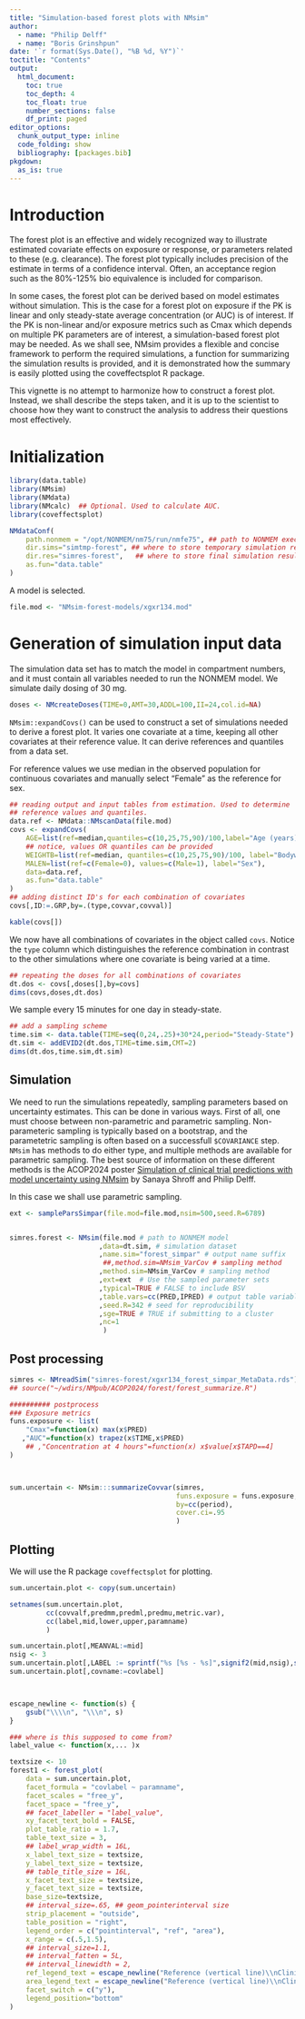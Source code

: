 ```yaml
---
title: "Simulation-based forest plots with NMsim"
author: 
  - name: "Philip Delff"
  - name: "Boris Grinshpun"
date: '`r format(Sys.Date(), "%B %d, %Y")`'
toctitle: "Contents"
output:
  html_document:
    toc: true
    toc_depth: 4
    toc_float: true
    number_sections: false
    df_print: paged
editor_options:
  chunk_output_type: inline
  code_folding: show
  bibliography: [packages.bib]
pkgdown:
  as_is: true
---
```


# Introduction
The forest plot is an effective and widely recognized way to
illustrate estimated covariate effects on exposure or response, or parameters
related to these (e.g. clearance). The forest plot typically includes precision of the estimate in terms of a confidence interval. Often, an acceptance region such as the 80%-125% bio equivalence is included for comparison.

In some cases, the forest plot can be derived based on model estimates
without simulation. This is the case for a forest plot on exposure if
the PK is linear and only steady-state average concentration (or AUC)
is of interest. If the PK is non-linear and/or exposure metrics such
as Cmax which depends on multiple PK parameters are of interest, a
simulation-based forest plot may be needed. As we shall see, NMsim
provides a flexible and concise framework to perform the required
simulations, a function for summarizing the simulation results is
provided, and it is demonstrated how the summary is easily plotted
using the coveffectsplot R package.

This vignette is no attempt to harmonize how to construct a forest
plot. Instead, we shall describe the steps taken, and it is up to the
scientist to choose how they want to construct the analysis to address
their questions most effectively. 

# Initialization

```r
library(data.table)
library(NMsim)
library(NMdata)  
library(NMcalc)  ## Optional. Used to calculate AUC.
library(coveffectsplot)

NMdataConf(
    path.nonmem = "/opt/NONMEM/nm75/run/nmfe75", ## path to NONMEM executable
    dir.sims="simtmp-forest", ## where to store temporary simulation results
    dir.res="simres-forest",   ## where to store final simulation results
    as.fun="data.table"
)

```

A model is selected. 

```r
file.mod <- "NMsim-forest-models/xgxr134.mod"
```


# Generation of simulation input data

The simulation data set has to match the model in compartment numbers,
and it must contain all variables needed to run the NONMEM model. We
simulate daily dosing of 30 mg.



```r

doses <- NMcreateDoses(TIME=0,AMT=30,ADDL=100,II=24,col.id=NA)

```

`NMsim::expandCovs()` can be used to construct a set of simulations needed to derive a forest plot. It varies one covariate at a time, keeping all other covariates at their reference value. It can derive references and quantiles from a data set.

For reference values we use median in the observed population for continuous covariates and manually select "Female" as the reference for sex.


```r
## reading output and input tables from estimation. Used to determine
## reference values and quantiles.
data.ref <- NMdata::NMscanData(file.mod)
covs <- expandCovs(
    AGE=list(ref=median,quantiles=c(10,25,75,90)/100,label="Age (years)"),
    ## notice, values OR quantiles can be provided
    WEIGHTB=list(ref=median, quantiles=c(10,25,75,90)/100, label="Bodyweigt (kg)"),
    MALEN=list(ref=c(Female=0), values=c(Male=1), label="Sex"),
    data=data.ref,
    as.fun="data.table"
)
## adding distinct ID's for each combination of covariates
covs[,ID:=.GRP,by=.(type,covvar,covval)]

kable(covs[])
```

We now have all combinations of covariates in the object called `covs`. Notice the `type` column which distinguishes the reference combination in contrast to the other simulations where one covariate is being varied at a time. 

```r
## repeating the doses for all combinations of covariates
dt.dos <- covs[,doses[],by=covs]
dims(covs,doses,dt.dos)

```

We sample every 15 minutes for one day in steady-state.

```r
## add a sampling scheme
time.sim <- data.table(TIME=seq(0,24,.25)+30*24,period="Steady-State")
dt.sim <- addEVID2(dt.dos,TIME=time.sim,CMT=2)
dims(dt.dos,time.sim,dt.sim)
```

## Simulation

We need to run the simulations repeatedly, sampling parameters based on uncertainty estimates. This can be done in various ways. First of all, one must choose between non-parametric and parametric sampling. Non-parameteric sampling is typically based on a bootstrap, and the parametetric sampling is often based on a successfull `$COVARIANCE` step. `NMsim` has methods to do either type, and multiple methods are available for parametric sampling. The best source of information on these different methods is the ACOP2024 poster
[Simulation of clinical trial predictions with model uncertainty using NMsim](../reference/figures/NMsim_param_uncertainty_web.pdf) by Sanaya Shroff and Philip Delff.


In this case we shall use parametric sampling. 

```r
ext <- sampleParsSimpar(file.mod=file.mod,nsim=500,seed.R=6789)


simres.forest <- NMsim(file.mod # path to NONMEM model
                      ,data=dt.sim, # simulation dataset
                      ,name.sim="forest_simpar" # output name suffix
                       ##,method.sim=NMsim_VarCov # sampling method
                      ,method.sim=NMsim_VarCov # sampling method
                      ,ext=ext  # Use the sampled parameter sets
                      ,typical=TRUE # FALSE to include BSV
                      ,table.vars=cc(PRED,IPRED) # output table variables
                      ,seed.R=342 # seed for reproducibility
                      ,sge=TRUE # TRUE if submitting to a cluster
                      ,nc=1
                       )


```

## Post processing 

```r
simres <- NMreadSim("simres-forest/xgxr134_forest_simpar_MetaData.rds")
## source("~/wdirs/NMpub/ACOP2024/forest/forest_summarize.R")

########## postprocess
### Exposure metrics
funs.exposure <- list(
    "Cmax"=function(x) max(x$PRED)
   ,"AUC"=function(x) trapez(x$TIME,x$PRED)
    ## ,"Concentration at 4 hours"=function(x) x$value[x$TAPD==4]
)



sum.uncertain <- NMsim:::summarizeCovvar(simres,
                                         funs.exposure = funs.exposure,
                                         by=cc(period),
                                         cover.ci=.95
                                         )

```

## Plotting 
We will use the R package `coveffectsplot` for plotting. 

```r

sum.uncertain.plot <- copy(sum.uncertain)

setnames(sum.uncertain.plot,
         cc(covvalf,predmm,predml,predmu,metric.var),
         cc(label,mid,lower,upper,paramname)
         )

sum.uncertain.plot[,MEANVAL:=mid]
nsig <- 3
sum.uncertain.plot[,LABEL := sprintf("%s [%s - %s]",signif2(mid,nsig),signif2(lower,nsig),signif2(upper,nsig))]
sum.uncertain.plot[,covname:=covlabel]



escape_newline <- function(s) {
    gsub("\\\\n", "\\\n", s)
}

### where is this supposed to come from?
label_value <- function(x,... )x

textsize <- 10
forest1 <- forest_plot(
    data = sum.uncertain.plot,
    facet_formula = "covlabel ~ paramname", 
    facet_scales = "free_y",
    facet_space = "free_y",
    ## facet_labeller = "label_value",
    xy_facet_text_bold = FALSE, 
    plot_table_ratio = 1.7, 
    table_text_size = 3,
    ## label_wrap_width = 16L,
    x_label_text_size = textsize,
    y_label_text_size = textsize, 
    ## table_title_size = 16L,
    x_facet_text_size = textsize, 
    y_facet_text_size = textsize,
    base_size=textsize,
    ## interval_size=.65, ## geom_pointerinterval size
    strip_placement = "outside",
    table_position = "right",
    legend_order = c("pointinterval", "ref", "area"),
    x_range = c(.5,1.5),
    ## interval_size=1.1,
    ## interval_fatten = 5L,
    ## interval_linewidth = 2,
    ref_legend_text = escape_newline("Reference (vertical line)\\nClinically relevant limits 0.8-1.25 (colored area)"),
    area_legend_text = escape_newline("Reference (vertical line)\\nClinically relevant limits 0.8-1.25 (colored area)"),
    facet_switch = c("y"),
    legend_position="bottom"
)




```
